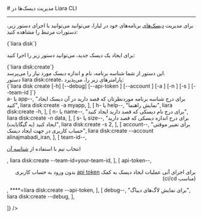 

<Layout>
<Head>
<title>مستندات مدیریت دیسک‌ها با Liara CLI - لیارا</title>
<meta property="og:title" content="مستندات خدمات رایانش ابری لیارا" />
<meta property="og:description" content="مستندات مربوط به نحوه مدیریت دیسک‌ها در رابط کاربری خط فرمان لیارا"  />
<meta property="og:image" content="https://files.liara.ir/liara/logos/liara-poster.jpg" />
</Head>
# مدیریت دیسک‌ها در Liara CLI
<hr className="mb-2" />

برای مدیریت <a href="/paas/disks/about" className="text-[#2196f3] ">دیسک‌های</a> برنامه‌های خود در لیارا، می‌توانید 
می‌توانید با اجرای دستور زیر، دستورات مرتبط را مشاهده کنید:

<div className="h-2" />
<div dir="ltr">
<Highlight className='bash'>
{`liara disk`}
</Highlight>
</div>
<div className="h-2" />
<Asciinema id="manage-disks-cli" />

برای ایجاد یک دیسک جدید، می‌توانید دستور زیر را اجرا کنید:

<div className="h-2" />
<div dir="ltr">
<Highlight className='bash'>
{`liara disk:create`}
</Highlight>
</div>
<div className="h-2" />
<Asciinema id="create-new-disk" />
این دستور از شما شناسه برنامه، نام و اندازه دیسک مورد نیاز را می‌پرسد.



<Section id="command-parameters" title="پارامترهای دستور" />
دستور <Important>liara disk:create</Important>، پارامترهای زیر را، می‌پذیرد:

<div className="h-2" />
<div dir="ltr">
<Highlight className='bash'>
{`liara disk create [-h] [--debug] [--api-token <value>]  [--account <value>] [-a <value>] [-n <value>] [-s <value>] [--team-id <value>]`}
</Highlight>
</div>

<div className="h-2" />
<Table headers={[
  "پارامتر",
  "توضیحات",
  "مثال",
]} data={[
  [
    <Important>a- یا app--</Important>,
    "برای درج شناسه برنامه موردنظرتان که قصد دارید در آن دیسک ایجاد کنید",
    <Important>liara disk:create -a myapp</Important>,
  ],
  [
    <Important>h- یا help--</Important>,
    "نمایش راهنما",
    <Important>liara disk:create -h</Important>,
  ],
  [
    <Important>n- یا name--</Important>,
    "برای درج نام دیسکی که قصد دارید ایجاد کنید",
    <Important>liara disk:create -n data</Important>,
  ],
  [
    <Important>s- یا size--</Important>,
    "برای درج اندازه دیسکی که قصد دارید ایجاد کنید (به گیگابایت)",
    <Important>liara disk:create -s 2</Important>,
  ],
  [
    <Important>account--</Important>,
    "برای تغییر موقتی حساب کاربری در جهت ایجاد دیسک",
    <Important>liara disk:create --account alinajmabadi_iran</Important>,
  ],
   [
    <Important>team-id--</Important>,
    <p>انتخاب تیم با استفاده از <a href="/references/api/about/#team-id" className="text-[#2196f3]">شناسه آن</a></p>,
    <Important>liara disk:create --team-id=your-team-id</Important>,
  ],
  [
    <Important>api-token--</Important>,
    <div dir="rtl">
    <p> برای اجرای آنی عملیات ایجاد دیسک به کمک <a href="/references/api/about" className="text-[#2196f3] ">api token</a> بدون ورود به حساب کاربری (مناسب ci/cd)</p>
    </div>,
    <Important>****=liara disk:create --api-token</Important>,
  ],
  [
    <Important>debug--</Important>,
    "برای نمایش لاگ‌های دیباگ",
    <Important>liara disk:create --debug</Important>,
  ],

]} />
<div className="h-3" />

</Layout>